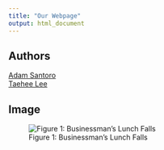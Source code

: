 ```yaml
---
title: "Our Webpage"
output: html_document
---
```


## Authors  
[Adam Santoro](https://github.com/SantoroA1)
<br>
[Taehee Lee](https://github.com/133taehee)

## Image

![Figure 1: Businessman's Lunch Falls](https://live.staticflickr.com/2649/4043525861_e8d33f8dae_b.jpg)

